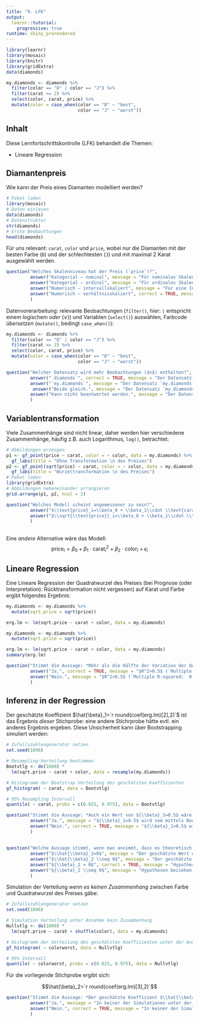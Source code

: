 ```yaml
---
title: "9. LFK"
output: 
  learnr::tutorial:
    progressive: true
runtime: shiny_prerendered
---
```



```r
library(learnr)
library(mosaic)
library(knitr)
library(gridExtra)
data(diamonds)

my.diamonds <- diamonds %>%
  filter(color == "D" | color == "J") %>%
  filter(carat <= 2) %>%
  select(color, carat, price) %>%
  mutate(color = case_when(color == "D" ~ "best",
                           color == "J" ~ "worst"))
```

## Inhalt

Diese Lernfortschrittskontrolle (LFK) behandelt die Themen:

- Lineare Regression


## Diamantenpreis

Wie kann der Preis eines Diamanten modelliert werden?

```r
# Paket laden
library(mosaic)
# Daten einlesen
data(diamonds)
# Datenstruktur
str(diamonds)
# Erste Beobachtungen
head(diamonds)
```

Für uns relevant: `carat`, `color` und `price`, wobei nur die Diamanten mit der besten Farbe (`D`) und der schlechtesten (`J`) und mit maximal 2 Karat ausgewählt werden.

```r
question("Welches Skalenniveau hat der Preis (`price`)?",
         answer("Kategorial – nominal", message = "Für nominales Skalenniveau könnten die Werte nur unterschieden werden."),
         answer("Kategorial – ordinal", message = "Für ordinales Skalenniveau könnten die Werte nur unterschieden und in eine Reihenfolge gebracht werden."),
         answer("Numerisch – intervallskaliert", message = "Für eine Intervallskalierung müssen die Werte in eine Reihenfolge gebracht werden können und die Abstände vergleichbar sein. Der Nullpunkt ist aber willkürlich."),
         answer("Numerisch – verhältnisskaliert", correct = TRUE, message = "Für eine Verhältnisskalierung müssen die Werte in eine Reihenfolge gebracht werden können und die Abstände vergleichbar sein. Auch ist ein absoluter Nullpunkt (inhaltlich) gegeben und die Quotienten sind (inhaltlich) interpretierbar.")         
         )
```

Datenvorerarbeitung: relevante Beobachtungen (`filter()`, hier: `|` entspricht einem logischem *oder* ($\vee$)) und Variablen (`select()`) auswählen, Farbcode *übersetzen* (`mutate()`, bedingt `case_when()`):

```r
my.diamonds <- diamonds %>%
  filter(color == "D" | color == "J") %>%
  filter(carat <= 2) %>%
  select(color, carat, price) %>%
  mutate(color = case_when(color == "D" ~ "best",
                           color == "J" ~ "worst"))
```

```r
question("Welcher Datensatz wird mehr Beobachtungen ($n$) enthalten?",
         answer("`diamonds`", correct = TRUE, message = "Der Datensatz `my.diamonds` ist aufgrund der Beobachtungsauswahl über `filter()` ein Teildatensatz von `diamonds`, daher gilt `nrow(my.diamonds)<nrow(diamonds)`."),
         answer("`my.diamonds`", message = "Der Datensatz `my.diamonds` ist aufgrund der Beobachtungsauswahl über `filter()` ein Teildatensatz von `diamonds`, daher gilt `nrow(my.diamonds)<nrow(diamonds)`."),
          answer("Beide gleich.", message = "Der Datensatz `my.diamonds` ist aufgrund der Beobachtungsauswahl über `filter()` ein Teildatensatz von `diamonds`, daher gilt `nrow(my.diamonds)<nrow(diamonds)`."),
         answer("Kann nicht beantwortet werden.", message = "Der Datensatz `my.diamonds` ist aufgrund der Beobachtungsauswahl über `filter()` ein Teildatensatz von `diamonds`, daher gilt `nrow(my.diamonds)<nrow(diamonds)`.")
         )
```

## Variablentransformation

Viele Zusammenhänge sind nicht linear, daher werden hier verschiedene Zusammenhänge, häufig z.B. auch Logarithmus, `log()`, betrachtet:

```r
# Abbildungen erzeugen
p1 <- gf_point(price ~ carat, color = ~ color, data = my.diamonds) %>%
  gf_labs(title = "Ohne Transformation \n des Preises")
p2 <- gf_point(sqrt(price) ~ carat, color = ~ color, data = my.diamonds) %>%
  gf_labs(title = "Wurzeltransformation \n des Preises")
# Paket laden
library(gridExtra)
# Abbildungen nebeneinander arrangieren
grid.arrange(p1, p2, ncol = 2)
```

```r
question("Welches Modell scheint angemessener zu sein?",
         answer("$\\text{price}_i=\\beta_0 + \\beta_1\\cdot \\text{carat}_i+\\beta_2\\cdot \\text{color}_i+\\epsilon_i$", message = "Während ohne Transformation der Zusammenhang eher quadratisch (*Parabel*) aussieht, sieht er nach Transformation eher linear zwischen $\\sqrt{\\text{price}}$ und $\\text{carat}$ aus."),
         answer("$\\sqrt{\\text{price}}_i=\\beta_0 + \\beta_1\\cdot \\text{carat}_i+\\beta_2\\cdot \\text{color}_i+\\epsilon_i$", correct=TRUE, message = "Während ohne Transformation der Zusammenhang eher quadratisch (*Parabel*) aussieht, sieht er nach Transformation eher linear zwischen $\\sqrt{\\text{price}}$ und $\\text{carat}$ aus.")
         )
```

##

Eine *andere* Alternative wäre das Modell: $$\text{price}_i=\beta_0 + \beta_1\cdot \text{carat}^2_i+\beta_2\cdot \text{color}_i+\epsilon_i$$

## Lineare Regression

Eine Lineare Regression der Quadratwurzel des Preises (bei Prognose (oder Interpretation): Rücktransformation nicht vergessen) auf Karat und Farbe ergibt folgendes Ergebnis:

```r
my.diamonds <- my.diamonds %>%
  mutate(sqrt.price = sqrt(price))

erg.lm <- lm(sqrt.price ~ carat + color, data = my.diamonds)
```

```r
my.diamonds <- my.diamonds %>%
  mutate(sqrt.price = sqrt(price))

erg.lm <- lm(sqrt.price ~ carat + color, data = my.diamonds)
summary(erg.lm)
```

```r
question("Stimmt die Aussage: *Mehr als die Hälfte der Variation der Quadratwurzel des Preises kann hier modelliert werden*?",
         answer("Ja.", correct = TRUE, message = "$R^2>0.5$ (`Multiple R-squared:  0.8978`)."),
         answer("Nein.", message = "$R^2>0.5$ (`Multiple R-squared:  0.8978`).")
         )
```

## Inferenz in der Regression

Der geschätzte Koeffizient $\hat{\beta}_1=`r round(coef(erg.lm)[2],2)`$ ist das Ergebnis *dieser* Stichprobe: eine andere Stichrprobe hätte evtl. ein anderes Ergebnis ergeben. Diese Unsicherheit kann über Bootstrapping simuliert werden:

```r
# Zufallszahlengenerator setzen
set.seed(1896)

# Resampling-Verteilung bestimmen 
Bootvtlg <- do(1000) * 
  lm(sqrt.price ~ carat + color, data = resample(my.diamonds))

# Histogramm der Bootstrap Verteilung des geschätzten Koeffizienten
gf_histogram( ~ carat, data = Bootvtlg)

# 95% Resampling Intervall
quantile( ~ carat, probs = c(0.025, 0.975), data = Bootvtlg)
```

```r
question("Stimmt die Aussage: *Auch ein Wert von ${\\beta}_1=0.5$ wäre mit den Daten kompatibel*?",
         answer("Ja.", message = "${\\beta}_1=0.5$ wird vom mittels Bootstrap geschätzen Konfidenzintervall nicht überdeckt."),
         answer("Nein.", correct = TRUE, message = "${\\beta}_1=0.5$ wird vom mittels Bootstrap geschätzen Konfidenzintervall nicht überdeckt.")
         )
```

##

```r
question("Welche Aussage stimmt, wenn man annimmt, dass es theoretisch keinen Zusammenhang zwischen der Farbe und der Quadratwurzel des Preises gibt?",
         answer("$\\hat{\\beta}_2=0$", message = "Der geschätzte Wert der Stichprobe ($\\hat{\\beta}$) ist bekannt. Hypothesen beziehen sich immer auf das Modell."),
         answer("$\\hat{\\beta}_2 \\neq 0$", message = "Der geschätzte Wert der Stichprobe ($\\hat{\\beta}$) ist bekannt. Hypothesen beziehen sich immer auf das Modell."),
         answer("${\\beta}_2 = 0$", correct = TRUE, message = "Hypothesen beziehen sich auf das Modell, und die Nullhypothese lautet i. d. R. *kein* Zusammenhang."), 
         answer("${\\beta}_2 \\neq 0$", message = "Hypothesen beziehen sich auf das Modell, und die Nullhypothese lautet i. d. R. *kein* Zusammenhang.")
         )
```

Simulation der Verteilung *wenn es keinen Zusammenhang* zwischen Farbe und Quadratwurzel des Preises gäbe:

```r
# Zufallszahlengenerator setzen
set.seed(1896)

# Simulation Verteilung unter Annahme kein Zusammenhang 
Nullvtlg <- do(1000) * 
  lm(sqrt.price ~ carat + shuffle(color), data = my.diamonds)

# Histogramm der Verteilung des geschätzten Koeffizienten unter der Annahme
gf_histogram( ~ colorworst, data = Nullvtlg)

# 95% Intervall
quantile( ~ colorworst, probs = c(0.025, 0.975), data = Nullvtlg)
```

Für die vorliegende Stichprobe ergibt sich:

$$\hat{\beta}_2=`r round(coef(erg.lm)[3],2)`$$

```r
question("Stimmt die Aussage: *Der geschätzte Koeffizient $\\hat{\\beta}_2$ ist mit dem Modell ${\\beta}_2=0$ kompatibel*?",
         answer("Ja.", message = "In keiner der Simulationen unter der Annahme *kein Zusammenhang* wurde ein so großer Zusammenhang wie der in der Stichprobe vorhergesagt."),
         answer("Nein.", correct = TRUE, message = "In keiner der Simulationen unter der Annahme *kein Zusammenhang* wurde ein so großer Zusammenhang wie der in der Stichprobe vorhergesagt.")
         )
```
